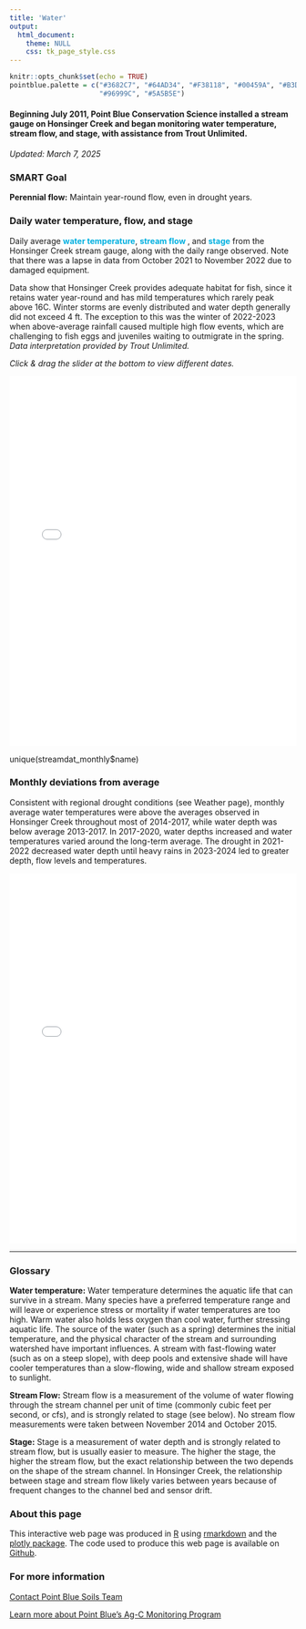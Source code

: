 ```yaml
---
title: 'Water'
output:
  html_document:
    theme: NULL
    css: tk_page_style.css 
---
```

```r
knitr::opts_chunk$set(echo = TRUE)
pointblue.palette = c("#3682C7", "#64AD34", "#F38118", "#00459A", "#B3D225", 
                      "#96999C", "#5A5B5E")
```

#### Beginning July 2011, Point Blue Conservation Science installed a stream gauge on Honsinger Creek and began monitoring water temperature, stream flow, and stage, with assistance from Trout Unlimited. {#intro}

<i>Updated: March 7, 2025</i>

### SMART Goal

<b>Perennial flow:</b> Maintain year-round flow, even in drought years.


### Daily water temperature, flow, and stage
Daily average <font color='`r pointblue.palette[3]`'><b>water temperature</b></font>, <font color='`r pointblue.palette[2]`'><b>stream flow </b></font>, and <font color='`r pointblue.palette[1]`'><b>stage</b></font> from the Honsinger Creek stream gauge, along with the daily range observed. Note that there was a lapse in data from October 2021 to November 2022 due to damaged equipment. 

Data show that Honsinger Creek provides adequate habitat for fish, since it retains water year-round and has mild temperatures which rarely peak above 16C. Winter storms are evenly distributed and water depth generally did not exceed 4 ft. The exception to this was the winter of 2022-2023 when above-average rainfall caused multiple high flow events, which are challenging to fish eggs and juveniles waiting to outmigrate in the spring. <i>Data interpretation provided by Trout Unlimited.</i>

<i>Click & drag the slider at the bottom to view different dates.</i>

<center>
<iframe src="widget/stream_plot_daily.html" data-external="1" style="border: none;" width = 100%; height = 650px;></iframe>
</center>

unique(streamdat_monthly$name)

### Monthly deviations from average
Consistent with regional drought conditions (see Weather page), monthly average water temperatures were above the averages observed in Honsinger Creek throughout most of 2014-2017, while water depth was below average 2013-2017. In 2017-2020, water depths increased and water temperatures varied around the long-term average. The drought in 2021-2022 decreased water depth until heavy rains in 2023-2024 led to greater depth, flow levels and temperatures. 

<center>
<iframe src="widget/stream_plot_monthly.html" data-external="1" style="border: none;" width = 100%; height = 650px;></iframe>
</center>

----------------------------------------------------------

### Glossary

**Water temperature:** Water temperature determines the aquatic life that can survive in a stream. Many species have a preferred temperature range and will leave or experience stress or mortality if water temperatures are too high. Warm water also holds less oxygen than cool water, further stressing aquatic life. The source of the water (such as a spring) determines the initial temperature, and the physical character of the stream and surrounding watershed have important influences. A stream with fast-flowing water (such as on a steep slope), with deep pools and extensive shade will have cooler temperatures than a slow-flowing, wide and shallow stream exposed to sunlight.

**Stream Flow:** Stream flow is a measurement of the volume of water flowing through the stream channel per unit of time (commonly cubic feet per second, or cfs), and is strongly related to stage (see below). No stream flow measurements were taken between November 2014 and October 2015.

**Stage:** Stage is a measurement of water depth and is strongly related to stream flow, but is usually easier to measure. The higher the stage, the higher the stream flow, but the exact relationship between the two depends on the shape of the stream channel. In Honsinger Creek, the relationship between stage and stream flow likely varies between years because of frequent changes to the channel bed and sensor drift.

### About this page

This interactive web page was produced in [R](https://www.R-project.org/){target="_blank"} using [rmarkdown](https://rmarkdown.rstudio.com/){target="_blank"} and the [plotly package](https://plot.ly/r/){target="_blank"}. The code used to produce this web page is available on [Github](https://github.com/pointblue/tomkat){target="_blank"}.


### For more information

[Contact Point Blue Soils Team](mailto:rangec@pointblue.org){target="_blank"}  

[Learn more about Point Blue's Ag-C Monitoring Program](https://www.pointblue.org/our-work/working-landscapes/agricultural-carbon-monitoring-program/){target="_blank"}
